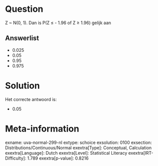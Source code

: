 Question
========

Z \~ N(0, 1). Dan is P(Z ≤ - 1.96 of Z ≥ 1.96) gelijk aan


Answerlist
----------

* 0.025
* 0.05
* 0.95
* 0.975

Solution
========

Het correcte antwoord is: 

* 0.05

Meta-information
================
exname: uva-normal-299-nl
extype: schoice
exsolution: 0100
exsection: Distributions/Continuous/Normal
exextra[Type]: Conceptual, Calculation
exextra[Language]: Dutch
exextra[Level]: Statistical Literacy
exextra[IRT-Difficulty]: 1.789
exextra[p-value]: 0.8216
